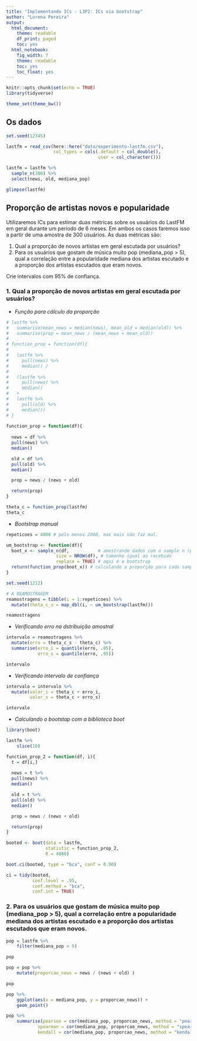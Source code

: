 ```yaml
---
title: "Implementando ICs - L3P2: ICs via bootstrap"
author: "Lorena Pereira"
output:
  html_document:
    theme: readable
    df_print: paged
    toc: yes
  html_notebook:
    fig_width: 7
    theme: readable
    toc: yes
    toc_float: yes
---
```


```r
knitr::opts_chunk$set(echo = TRUE)
library(tidyverse)

theme_set(theme_bw())

```

## Os dados

```r
set.seed(12345)

lastfm = read_csv(here::here("data/experimento-lastfm.csv"), 
                  col_types = cols(.default = col_double(), 
                                   user = col_character()))

lastfm = lastfm %>% 
  sample_n(300) %>% 
  select(news, old, mediana_pop)

glimpse(lastfm)
```

## Proporção de artistas novos e popularidade

Utilizaremos ICs para estimar duas métricas sobre os usuários do LastFM em geral durante um período de 6 meses. Em ambos os casos faremos isso a partir de uma amostra de 300 usuários. As duas métricas são: 

1. Qual a proporção de novos artistas em geral escutada por usuários?
2. Para os usuários que gostam de música muito pop (mediana_pop > 5), qual a correlação entre a popularidade mediana dos artistas escutado e a proporção dos artistas escutados que eram novos. 

Crie intervalos com 95% de confiança.

### 1. Qual a proporção de novos artistas em geral escutada por usuários?

- *Função para cálculo da proporção*
```r

# lastfm %>% 
#   summarise(mean_news = median(news), mean_old = median(old)) %>%
#   summarise(prop = mean_news / (mean_news + mean_old))
# 
# function_prop = function(df){
#   
#   lastfm %>%  
#     pull(news) %>% 
#     median() /
#     
#   (lastfm %>%  
#     pull(news) %>% 
#     median() 
#   +
#   lastfm %>%  
#     pull(old) %>% 
#     median())
# }
  
function_prop = function(df){
  
  news = df %>%  
  pull(news) %>% 
  median() 

  old = df %>%  
  pull(old) %>% 
  median()

  prop = news / (news + old)

  return(prop)
}

theta_c = function_prop(lastfm)
theta_c
```

- *Bootstrap manual*
```r
repeticoes = 4000 # pelo menos 2000, mas mais não faz mal.

um_bootstrap <- function(df){
  boot_x <- sample_n(df,           # amostrando dados com o sample n (para data_frames)
                   size = NROW(df), # tamanho igual ao recebido
                   replace = TRUE) # aqui é o bootstrap
  return(function_prop(boot_x)) # calculando a proporção para cada sample gerado
}

set.seed(1212)

# A REAMOSTRAGEM
reamostragens = tibble(i = 1:repeticoes) %>% 
  mutate(theta_c_s = map_dbl(i, ~ um_bootstrap(lastfm)))

reamostragens
```

- *Verificando erro na dstribuição amostral* 
```r

intervalo = reamostragens %>% 
  mutate(erro = theta_c_s - theta_c) %>% 
  summarise(erro_i = quantile(erro, .05), 
            erro_s = quantile(erro, .95))

intervalo

```

- *Verificando intervalo de confiança*
```r
intervalo = intervalo %>% 
  mutate(valor_i = theta_c + erro_i, 
         valor_s = theta_c + erro_s)

intervalo
```

- *Calculando o bootstap com a biblioteca boot*
```r
library(boot)

lastfm %>%
    slice(10)

function_prop_2 = function(df, i){
  t = df[i,]
  
  news = t %>%  
  pull(news) %>% 
  median() 

  old = t %>%  
  pull(old) %>% 
  median()

  prop = news / (news + old)

  return(prop)
}

booted <- boot(data = lastfm, 
               statistic = function_prop_2, 
               R = 4000)

boot.ci(booted, type = "bca", conf = 0.90)

ci = tidy(booted, 
          conf.level = .95,
          conf.method = "bca",
          conf.int = TRUE)

```

### 2. Para os usuários que gostam de música muito pop (mediana_pop > 5), qual a correlação entre a popularidade mediana dos artistas escutado e a proporção dos artistas escutados que eram novos. 

```r

pop = lastfm %>%
    filter(mediana_pop > 5)

pop
```

```r
pop = pop %>% 
    mutate(proporcao_news = news / (news + old) )

pop   
```

```r

pop %>%
    ggplot(aes(x = mediana_pop, y = proporcao_news)) +
    geom_point()
```

```r
pop %>% 
    summarise(pearson = cor(mediana_pop, proporcao_news, method = "pearson"), 
            spearman = cor(mediana_pop, proporcao_news, method = "spearman"), 
            kendall = cor(mediana_pop, proporcao_news, method = "kendall"))

```


